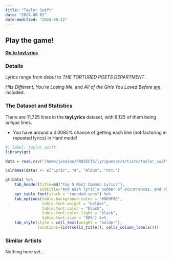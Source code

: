 ```yaml
---
title: "Taylor Swift"
date: "2024-08-01"
date-modified: "2024-08-12"
---
```


::: {.callout-tip appearance="simple"}
## Play the game!
::: lead
**[Go to tayLyrics](https://taylyrics.streamlit.app/)**
:::
:::

### Details

Lyrics range from *debut* to *THE TORTURED POETS DEPARTMENT*.

*Hits Different*, *You're Losing Me*, and *All of the Girls You Loved Before* <u>are</u> included.

### The Dataset and Statistics

There are 11,725 lines in the **tayLyrics** dataset, with 8,125 of them being *unique* lines. 

* You have around a 0.0085% chance of getting each line (not factoring in repeated lyrics) in Hard mode! 

```r
#| label: taylor_swift
library(gt)

data = read.csv("/home/jasmine/PROJECTS/lyriguessr/artists/taylor_swift/taylor_swift_counts.csv")

colnames(data) <- c("Lyric", "#", "Album", "Pct.")

gt(data) %>% 
    tab_header(title=md("Top 5 Most Common Lyrics"), 
               subtitle="And each lyric's number of occurrences, and chance of showing up in Hard mode") %>%
    opt_table_font(stack = "rounded-sans") %>%
    tab_options(table.background.color = "#8D9F8E",
                table.font.weight = "bolder",
                table.font.color = "black",
                table.font.color.light = "black",
                table.font.size = "90%") %>%
    tab_style(style = cell_text(weight = "bolder"),
              locations=list(cells_title(), cells_column_labels()))
```

### Similar Artists

Nothing here yet...